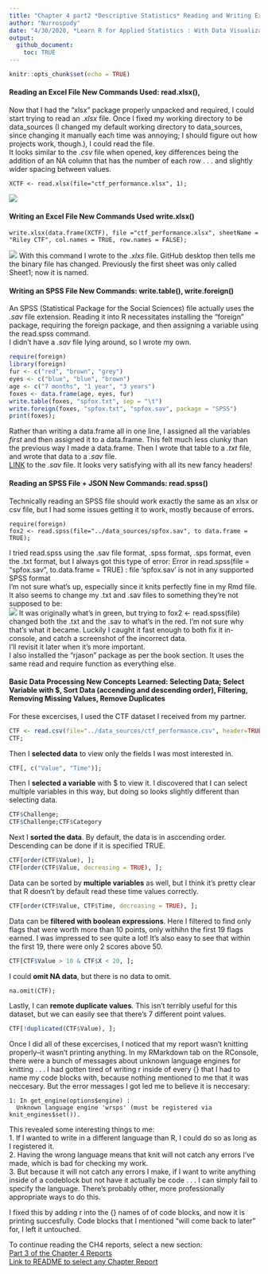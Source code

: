 ```yaml
---
title: "Chapter 4 part2 *Descriptive Statistics* Reading and Writing Excel and SPSS Files, Basic Data Processing"
author: "Nurrospody"
date: "4/30/2020, *Learn R for Applied Statistics : With Data Visualizations, Regressions, and Statistics*"
output:
  github_document:
    toc: TRUE
---
```


```r
knitr::opts_chunk$set(echo = TRUE)
```
#### Reading an Excel File **New Commands Used: read.xlsx(),**
Now that I had the "xlsx" package properly unpacked and required, I could start trying to read an .*xlsx* file.  Once I fixed my working directory to be data_sources (I changed my default working directory to data_sources, since changing it manually each time was annoying; I should figure out how projects work, though.), I could read the file.  
It looks similar to the *.csv* file when opened, key differences being the addition of an NA column that has the number of each row . . . and slightly wider spacing between values.
```read
XCTF <- read.xlsx(file="ctf_performance.xlsx", 1);
```
![](../data_sources/xctf.png)

#### Writing an Excel File **New Commands Used write.xlsx()**
```write
write.xlsx(data.frame(XCTF), file ="ctf_performance.xlsx", sheetName = "Riley CTF", col.names = TRUE, row.names = FALSE);
```
![](../data_sources/xctf2.png)
With this command I wrote to the *.xlxs* file.  GitHub desktop then tells me the binary file has changed.  Previously the first sheet was only called Sheet1; now it is named.

#### Writing an SPSS File **New Commands: write.table(), write.foreign()**  
An SPSS (Statistical Package for the Social Sciences) file actually uses the *.sav* file extension.  Reading it into R necessitates installing the "foreign" package, requiring the foreign package, and then assigning a variable using the read.spss command.  
I didn't have a *.sav* file lying around, so I wrote my own.
```r
require(foreign)
library(foreign)
fur <- c("red", "brown", "grey")
eyes <- c("blue", "blue", "brown")
age <- c("7 months", "1 year", "3 years")
foxes <- data.frame(age, eyes, fur)
write.table(foxes, "spfox.txt", sep = "\t")
write.foreign(foxes, "spfox.txt", "spfox.sav", package = "SPSS")
print(foxes);
```
Rather than writing a data.frame all in one line, I assigned all the variables *first* and then assigned it to a data.frame.  This felt much less clunky than the previous way I made a data.frame.  Then I wrote that table to a *.txt* file, and wrote that data to a *.sav* file.  
[LINK](https://github.com/Nurrospody/SOURCE-Statistics-ILC/blob/master/data_sources/spfox.sav) to the *.sav* file.  It looks very satisfying with all its new fancy headers!  

#### Reading an SPSS File + JSON **New Commands: read.spss()**  
Technically reading an SPSS file should work exactly the same as an xlsx or csv file, but I had some issues getting it to work, mostly because of errors.
```spss
require(foreign)
fox2 <- read.spss(file="../data_sources/spfox.sav", to data.frame = TRUE);
```
I tried read.spss using the .sav file format, .spss format, .sps format, even the .txt format, but I always got this type of error: Error in read.spss(file = "spfox.sav", to.data.frame = TRUE) : 
  file 'spfox.sav' is not in any supported SPSS format  
  I'm not sure what's up, especially since it knits perfectly fine in my Rmd file.  It also seems to change my .txt and .sav files to something they're not supposed to be:  
![](../data_sources/foxb.png)
It was originally what's in green, but trying to fox2 <- read.spss(file) changed both the .txt and the .sav to what's in the red.  I'm not sure why that's what it became.  Luckily I caught it fast enough to both fix it in-console, and catch a screenshot of the incorrect data.  
I'll revisit it later when it's more important.  
I also installed the "rjason" package as per the book section.  It uses the same read and require function as everything else.  
  
#### Basic Data Processing **New Concepts Learned: Selecting Data; Select Variable with $, Sort Data (accending and descending order), Filtering, Removing Missing Values, Remove Duplicates**  
For these excercises, I used the CTF dataset I received from my partner.  
```r
CTF <- read.csv(file="../data_sources/ctf_performance.csv", header=TRUE, sep=',')
CTF;
```
Then I **selected data** to view only the fields I was most interested in.  
```r
CTF[, c("Value", "Time")];
```
Then I **selected a variable** with $ to view it.  I discovered that I can select multiple variables in this way, but doing so looks slightly different than selecting data.
```r
CTF$Challenge;
CTF$Challenge;CTF$Category
```
Next I **sorted the data**.  By default, the data is in asccending order.  Descending can be done if it is specified TRUE.  
```r
CTF[order(CTF$Value), ];
CTF[order(CTF$Value, decreasing = TRUE), ];
```
Data can be sorted by **multiple variables** as well, but I think it's pretty clear that R doesn't by default read these time values correctly.
```r
CTF[order(CTF$Value, CTF$Time, decreasing = TRUE), ];
```
Data can be **filtered with boolean expressions**.  Here I filtered to find only flags that were worth more than 10 points, only withihn the first 19 flags earned.  I was impressed to see quite a lot!  It's also easy to see that within the first 19, there were only 2 scores above 50.  
```r
CTF[CTF$Value > 10 & CTF$X < 20, ];
```
I could **omit NA data**, but there is no data to omit.
```omit
na.omit(CTF);
```
Lastly, I can **remote duplicate values**.  This isn't terribly useful for this dataset, but we can easily see that there's 7 different point values.  
```r
CTF[!duplicated(CTF$Value), ];
```
Once I did all of these excercises, I noticed that my report wasn't knitting properly--it wasn't printing anything.  In my RMarkdown tab on the RConsole, there were a bunch of messages about unknown language engines for knitting . . . I had gotten tired of writing r inside of every {} that I had to name my code blocks with, because nothing mentioned to me that it was neccesary.  But the error messages I got led me to believe it is neccesary:
```note
1: In get_engine(options$engine) :
  Unknown language engine 'wrsps' (must be registered via knit_engines$set()).
```
This revealed some interesting things to me:  
1. If I wanted to write in a different language than R, I could do so as long as I registered it.  
2. Having the wrong language means that knit will not catch any errors I've made, which is bad for checking my work.  
3. But because it will not catch any errors I make, if I want to write anything inside of a codeblock but not have it actually be code . . . I can simply fail to specify the language.  There's probably other, more professionally appropriate ways to do this.

I fixed this by adding r into the {} names of of code blocks, and now it is printing succesfully.  Code blocks that I mentioned "will come back to later" for, I left it untouched.

To continue reading the CH4 reports, select a new section:  
[Part 3 of the Chapter 4 Reports](https://github.com/Nurrospody/SOURCE-Statistics-ILC/blob/master/Chapter%20Reports/CH4-part2.md)  
[Link to README to select any Chapter Report](https://github.com/Nurrospody/SOURCE-Statistics-ILC/blob/master/README.md)